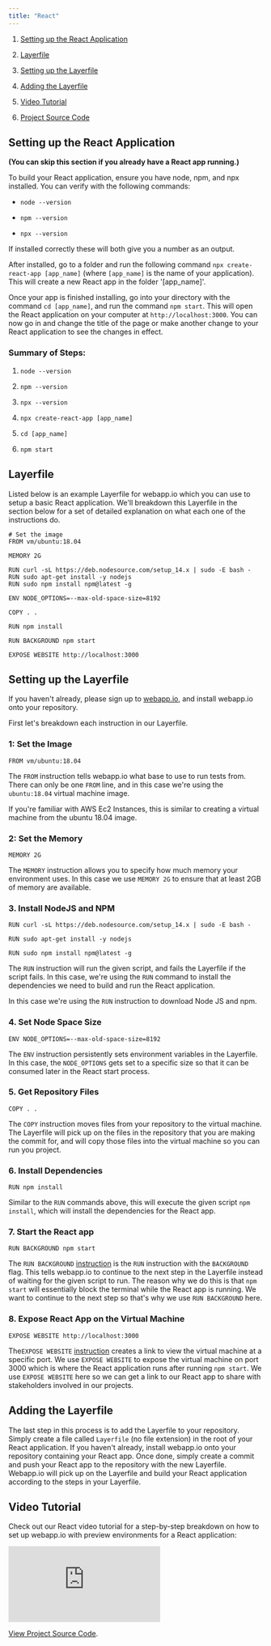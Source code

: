 ```yaml
---
title: "React"
---
```


1. [Setting up the React Application](./react#setting-up-the-react-application)

2. [Layerfile](./react#layerfile)

3. [Setting up the Layerfile](./react#setting-up-the-layerfile)

4. [Adding the Layerfile](./react#adding-the-layerfile)

5. [Video Tutorial](./react#video-tutorial)

6. [Project Source Code](https://github.com/joshuadsouza/webappio-docs-examples/tree/master/webappio-react)

## Setting up the React Application

**(You can skip this section if you already have a React app running.)**

To build your React application, ensure you have node, npm, and npx installed.
You can verify with the following commands:

- `node --version`

- `npm --version`

- `npx --version`

If installed correctly these will both give you a number as an output.

After installed, go to a folder and run the following command
`npx create-react-app [app_name]` (where `[app_name]` is the name of your
application). This will create a new React app in the folder '[app_name]'.

Once your app is finished installing, go into your directory with the command
`cd [app_name]`, and run the command `npm start`. This will open the React
application on your computer at `http://localhost:3000`. You can now go in and
change the title of the page or make another change to your React application to
see the changes in effect.

### Summary of Steps:

1.  `node --version`

2.  `npm --version`

3.  `npx --version`

4.  `npx create-react-app [app_name]`

5.  `cd [app_name]`

6.  `npm start`

## Layerfile

Listed below is an example Layerfile for webapp.io which you can use to setup a
basic React application. We'll breakdown this Layerfile in the section below for
a set of detailed explanation on what each one of the instructions do.

```docker Layerfile
# Set the image
FROM vm/ubuntu:18.04

MEMORY 2G

RUN curl -sL https://deb.nodesource.com/setup_14.x | sudo -E bash -
RUN sudo apt-get install -y nodejs
RUN sudo npm install npm@latest -g

ENV NODE_OPTIONS=--max-old-space-size=8192

COPY . .

RUN npm install

RUN BACKGROUND npm start

EXPOSE WEBSITE http://localhost:3000
```

## Setting up the Layerfile

If you haven't already, please sign up to [webapp.io](/sign-up), and install
webapp.io onto your repository.

First let's breakdown each instruction in our Layerfile.

### 1: Set the Image

`FROM vm/ubuntu:18.04`

The `FROM` instruction tells webapp.io what base to use to run tests from. There
can only be one `FROM` line, and in this case we're using the `ubuntu:18.04`
virtual machine image.

If you're familiar with AWS Ec2 Instances, this is similar to creating a virtual
machine from the ubuntu 18.04 image.

### 2: Set the Memory

`MEMORY 2G`

The `MEMORY` instruction allows you to specify how much memory your environment
uses. In this case we use `MEMORY 2G` to ensure that at least 2GB of memory are
available.

### 3. Install NodeJS and NPM

`RUN curl -sL https://deb.nodesource.com/setup_14.x | sudo -E bash -`

`RUN sudo apt-get install -y nodejs`

`RUN sudo npm install npm@latest -g`

The `RUN` instruction will run the given script, and fails the Layerfile if the
script fails. In this case, we're using the `RUN` command to install the
dependencies we need to build and run the React application.

In this case we're using the `RUN` instruction to download Node JS and npm.

### 4. Set Node Space Size

`ENV NODE_OPTIONS=--max-old-space-size=8192`

The `ENV` instruction persistently sets environment variables in the Layerfile.
In this case, the `NODE_OPTIONS` gets set to a specific size so that it can be
consumed later in the React start process.

### 5. Get Repository Files

`COPY . .`

The `COPY` instruction moves files from your repository to the virtual machine.
The Layerfile will pick up on the files in the repository that you are making
the commit for, and will copy those files into the virtual machine so you can
run you project.

### 6. Install Dependencies

`RUN npm install`

Similar to the `RUN` commands above, this will execute the given script
`npm install`, which will install the dependencies for the React app.

### 7. Start the React app

`RUN BACKGROUND npm start`

The `RUN BACKGROUND` [instruction](../layerfile-reference/run) is the `RUN`
instruction with the `BACKGROUND` flag. This tells webapp.io to continue to the
next step in the Layerfile instead of waiting for the given script to run. The
reason why we do this is that `npm start` will essentially block the terminal
while the React app is running. We want to continue to the next step so that's
why we use `RUN BACKGROUND` here.

### 8. Expose React App on the Virtual Machine

`EXPOSE WEBSITE http://localhost:3000`

The`EXPOSE WEBSITE` [instruction](../layerfile-reference/expose-website) creates
a link to view the virtual machine at a specific port. We use `EXPOSE WEBSITE`
to expose the virtual machine on port 3000 which is where the React application
runs after running `npm start`. We use `EXPOSE WEBSITE` here so we can get a
link to our React app to share with stakeholders involved in our projects.

## Adding the Layerfile

The last step in this process is to add the Layerfile to your repository. Simply
create a file called `Layerfile` (no file extension) in the root of your React
application. If you haven't already, install webapp.io onto your repository
containing your React app. Once done, simply create a commit and push your React
app to the repository with the new Layerfile. Webapp.io will pick up on the
Layerfile and build your React application according to the steps in your
Layerfile.

## Video Tutorial

Check out our React video tutorial for a step-by-step breakdown on how to set up
webapp.io with preview environments for a React application:

<iframe
  src="https://www.youtube.com/embed/4DnWABYyv0s"
  title="webapp.io React example"
  frameborder="0"
  class="w-full h-96"
  allow="accelerometer; autoplay; clipboard-write; encrypted-media; gyroscope; picture-in-picture; fullscreen;"
></iframe>

[View Project Source Code](https://github.com/joshuadsouza/webappio-docs-examples/tree/master/webappio-react).

